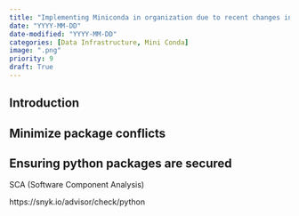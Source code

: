 ```yaml
---
title: "Implementing Miniconda in organization due to recent changes in Anaconda licensing"
date: "YYYY-MM-DD"
date-modified: "YYYY-MM-DD"
categories: [Data Infrastructure, Mini Conda]
image: ".png"
priority: 9
draft: True
---
```


## Introduction

## Minimize package conflicts

##


## Ensuring python packages are secured

SCA (Software Component Analysis)


https://snyk.io/advisor/check/python



